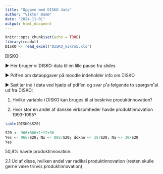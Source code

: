 ```yaml
---
title: "Opgave med DISKO data"
author: "Viktor Damm"
date: "2024-11-01"
output: html_document
---
```


```r
knitr::opts_chunk$set(echo = TRUE)
library(readxl)
DISKO <- read_excel("DISKO_mikro5.xls")
```

DISKO

▶ Her bruger vi DISKO-data til en lille pause fra slides

▶ Pdf’en om dataopgaver på moodle indeholder info om
DISKO

▶ Sæt jer ind i data ved hjælp af pdf’en og svar p˚a
følgende to spørgsm˚al ud fra DISKO:

1. Hvilke variable i DISKO kan bruges til at beskrive
produktinnovation?



2. Hvor stor en andel af danske virksomheder havde
produktinnovation 1993-1995?

```r
table(DISKO$S20)
```
```r
S20 <- 966+886+1+17+30
Yes <- 966/S20; No <- 886/S20; dokno <- 18/S20; Na <- 30/S20
Yes
```
50,8% havde produktinnovation.

2.1 Ud af disse, hvilken andel var radikal produktinnovation
(resten skulle gerne være trinvis produktinnovation)


